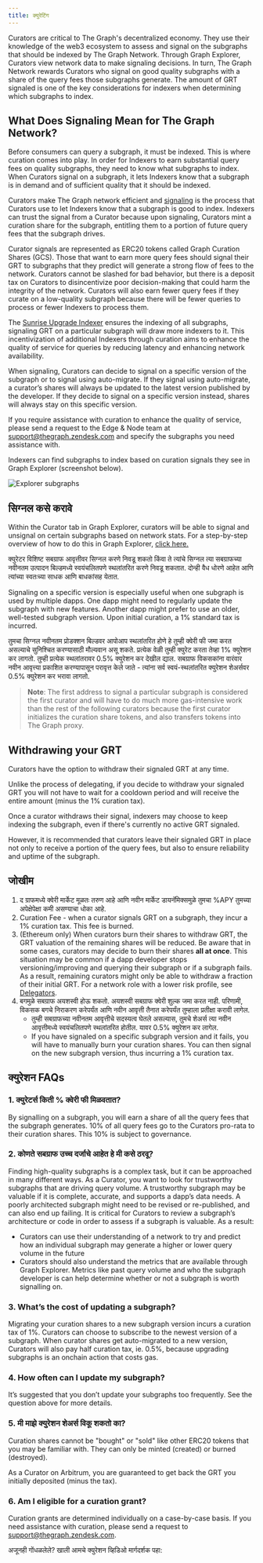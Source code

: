 ```yaml
---
title: क्युरेटिंग
---
```


Curators are critical to The Graph's decentralized economy. They use their knowledge of the web3 ecosystem to assess and signal on the subgraphs that should be indexed by The Graph Network. Through Graph Explorer, Curators view network data to make signaling decisions. In turn, The Graph Network rewards Curators who signal on good quality subgraphs with a share of the query fees those subgraphs generate. The amount of GRT signaled is one of the key considerations for indexers when determining which subgraphs to index.

## What Does Signaling Mean for The Graph Network?

Before consumers can query a subgraph, it must be indexed. This is where curation comes into play. In order for Indexers to earn substantial query fees on quality subgraphs, they need to know what subgraphs to index. When Curators signal on a subgraph, it lets Indexers know that a subgraph is in demand and of sufficient quality that it should be indexed.

Curators make The Graph network efficient and [signaling](#how-to-signal) is the process that Curators use to let Indexers know that a subgraph is good to index. Indexers can trust the signal from a Curator because upon signaling, Curators mint a curation share for the subgraph, entitling them to a portion of future query fees that the subgraph drives.

Curator signals are represented as ERC20 tokens called Graph Curation Shares (GCS). Those that want to earn more query fees should signal their GRT to subgraphs that they predict will generate a strong flow of fees to the network. Curators cannot be slashed for bad behavior, but there is a deposit tax on Curators to disincentivize poor decision-making that could harm the integrity of the network. Curators will also earn fewer query fees if they curate on a low-quality subgraph because there will be fewer queries to process or fewer Indexers to process them.

The [Sunrise Upgrade Indexer](/archived/sunrise/#what-is-the-upgrade-indexer) ensures the indexing of all subgraphs, signaling GRT on a particular subgraph will draw more indexers to it. This incentivization of additional Indexers through curation aims to enhance the quality of service for queries by reducing latency and enhancing network availability.

When signaling, Curators can decide to signal on a specific version of the subgraph or to signal using auto-migrate. If they signal using auto-migrate, a curator’s shares will always be updated to the latest version published by the developer. If they decide to signal on a specific version instead, shares will always stay on this specific version.

If you require assistance with curation to enhance the quality of service, please send a request to the Edge & Node team at support@thegraph.zendesk.com and specify the subgraphs you need assistance with.

Indexers can find subgraphs to index based on curation signals they see in Graph Explorer (screenshot below).

![Explorer subgraphs](/img/explorer-subgraphs.png)

## सिग्नल कसे करावे

Within the Curator tab in Graph Explorer, curators will be able to signal and unsignal on certain subgraphs based on network stats. For a step-by-step overview of how to do this in Graph Explorer, [click here.](/subgraphs/explorer/)

क्युरेटर विशिष्ट सबग्राफ आवृत्तीवर सिग्नल करणे निवडू शकतो किंवा ते त्यांचे सिग्नल त्या सबग्राफच्या नवीनतम उत्पादन बिल्डमध्ये स्वयंचलितपणे स्थलांतरित करणे निवडू शकतात. दोन्ही वैध धोरणे आहेत आणि त्यांच्या स्वतःच्या साधक आणि बाधकांसह येतात.

Signaling on a specific version is especially useful when one subgraph is used by multiple dapps. One dapp might need to regularly update the subgraph with new features. Another dapp might prefer to use an older, well-tested subgraph version. Upon initial curation, a 1% standard tax is incurred.

तुमचा सिग्नल नवीनतम प्रोडक्शन बिल्डवर आपोआप स्थलांतरित होणे हे तुम्ही क्वेरी फी जमा करत असल्याचे सुनिश्चित करण्यासाठी मौल्यवान असू शकते. प्रत्येक वेळी तुम्ही क्युरेट करता तेव्हा 1% क्युरेशन कर लागतो. तुम्ही प्रत्येक स्थलांतरावर 0.5% क्युरेशन कर देखील द्याल. सबग्राफ विकसकांना वारंवार नवीन आवृत्त्या प्रकाशित करण्यापासून परावृत्त केले जाते - त्यांना सर्व स्वयं-स्थलांतरित क्युरेशन शेअर्सवर 0.5% क्युरेशन कर भरावा लागतो.

> **Note**: The first address to signal a particular subgraph is considered the first curator and will have to do much more gas-intensive work than the rest of the following curators because the first curator initializes the curation share tokens, and also transfers tokens into The Graph proxy.

## Withdrawing your GRT

Curators have the option to withdraw their signaled GRT at any time.

Unlike the process of delegating, if you decide to withdraw your signaled GRT you will not have to wait for a cooldown period and will receive the entire amount (minus the 1% curation tax).

Once a curator withdraws their signal, indexers may choose to keep indexing the subgraph, even if there's currently no active GRT signaled.

However, it is recommended that curators leave their signaled GRT in place not only to receive a portion of the query fees, but also to ensure reliability and uptime of the subgraph.

## जोखीम

1. द ग्राफमध्ये क्वेरी मार्केट मूळतः तरुण आहे आणि नवीन मार्केट डायनॅमिक्समुळे तुमचा %APY तुमच्या अपेक्षेपेक्षा कमी असण्याचा धोका आहे.
2. Curation Fee - when a curator signals GRT on a subgraph, they incur a 1% curation tax. This fee is burned.
3. (Ethereum only) When curators burn their shares to withdraw GRT, the GRT valuation of the remaining shares will be reduced. Be aware that in some cases, curators may decide to burn their shares **all at once**. This situation may be common if a dapp developer stops versioning/improving and querying their subgraph or if a subgraph fails. As a result, remaining curators might only be able to withdraw a fraction of their initial GRT. For a network role with a lower risk profile, see [Delegators](/resources/roles/delegating/).
4. बगमुळे सबग्राफ अयशस्वी होऊ शकतो. अयशस्वी सबग्राफ क्वेरी शुल्क जमा करत नाही. परिणामी, विकसक बगचे निराकरण करेपर्यंत आणि नवीन आवृत्ती तैनात करेपर्यंत तुम्हाला प्रतीक्षा करावी लागेल.
   - तुम्ही सबग्राफच्या नवीनतम आवृत्तीचे सदस्यत्व घेतले असल्यास, तुमचे शेअर्स त्या नवीन आवृत्तीमध्ये स्वयंचलितपणे स्थलांतरित होतील. यावर 0.5% क्युरेशन कर लागेल.
   - If you have signaled on a specific subgraph version and it fails, you will have to manually burn your curation shares. You can then signal on the new subgraph version, thus incurring a 1% curation tax.

## क्युरेशन FAQs

### 1. क्युरेटर्स किती % क्वेरी फी मिळवतात?

By signalling on a subgraph, you will earn a share of all the query fees that the subgraph generates. 10% of all query fees go to the Curators pro-rata to their curation shares. This 10% is subject to governance.

### 2. कोणते सबग्राफ उच्च दर्जाचे आहेत हे मी कसे ठरवू?

Finding high-quality subgraphs is a complex task, but it can be approached in many different ways. As a Curator, you want to look for trustworthy subgraphs that are driving query volume. A trustworthy subgraph may be valuable if it is complete, accurate, and supports a dapp’s data needs. A poorly architected subgraph might need to be revised or re-published, and can also end up failing. It is critical for Curators to review a subgraph’s architecture or code in order to assess if a subgraph is valuable. As a result:

- Curators can use their understanding of a network to try and predict how an individual subgraph may generate a higher or lower query volume in the future
- Curators should also understand the metrics that are available through Graph Explorer. Metrics like past query volume and who the subgraph developer is can help determine whether or not a subgraph is worth signalling on.

### 3. What’s the cost of updating a subgraph?

Migrating your curation shares to a new subgraph version incurs a curation tax of 1%. Curators can choose to subscribe to the newest version of a subgraph. When curator shares get auto-migrated to a new version, Curators will also pay half curation tax, ie. 0.5%, because upgrading subgraphs is an onchain action that costs gas.

### 4. How often can I update my subgraph?

It’s suggested that you don’t update your subgraphs too frequently. See the question above for more details.

### 5. मी माझे क्युरेशन शेअर्स विकू शकतो का?

Curation shares cannot be "bought" or "sold" like other ERC20 tokens that you may be familiar with. They can only be minted (created) or burned (destroyed).

As a Curator on Arbitrum, you are guaranteed to get back the GRT you initially deposited (minus the tax).

### 6. Am I eligible for a curation grant?

Curation grants are determined individually on a case-by-case basis. If you need assistance with curation, please send a request to support@thegraph.zendesk.com.

अजूनही गोंधळलेले? खाली आमचे क्युरेशन व्हिडिओ मार्गदर्शक पहा:

<VideoEmbed youtube="VytTEcf0dxQ" />
